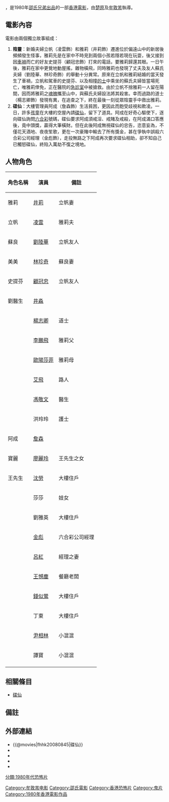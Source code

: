 {{Infobox Film
| name               = 碟仙
| original_name      = ''{{lang|en|Haunted Tales}}''
| image              = Haunted Tales.jpg
| caption            = 
| director           = [[楚原|楚原]]、[[牟敦芾|牟敦芾]]
| producer           = [[邵仁枚|邵仁枚]]
| producer_2         = 黃希雲、[[方逸華|方逸華]]、陳列
| writer             = [[楚原|秦雨]]、[[章國明|章國明]]、[[司徒安|司徒安]]
| starring           = [[井莉|井莉]] <br> [[凌雲_(演員)|凌雲]] <br> [[詹森_(演員)|詹森]]
| music              = [[陳永煜|陳永煜]]、[[王居仁|王居仁]]
| cinematography     = [[黃健|黃健]]、[[羅雲成|羅雲成]]
| editing            = [[姜興隆|姜興隆]]、[[余小峰|余小峰]]、[[張兆熙|張兆熙]]
| production_company = [[邵氏公司|邵氏兄弟（香港）有限公司]]
| distributor        = [[邵氏公司|邵氏兄弟（香港）有限公司]]
| released           = {{HKG-1959}}：{{film date|1980|4|19}}<ref name="t001">[http://www.angelfire.com/home/bobic/HK_Movies/HK/hk1980c-b5.htm 香港電影票房 1980 〔華語電影〕]，〈香港電影票房全紀錄〉</ref>
| runtime            = 93分鐘
| country            = {{英屬香港電影產地}}
| language           = 粵語
| budget             = 
| gross              = $2,345,075<ref name="t001" />
| preceded_by        = 
| followed_by        = 
| website            = 
| amg_id             = 
| imdb_id            = tt0080845
| cn_name            = 
| hk_name            = 
| tw_name            = 
}}

{{engname|《碟仙》|''Haunted Tales''}}，是1980年[[邵氏電影列表|邵氏兄弟出品]]的一部[[香港電影|香港電影]]，由[[楚原|楚原]]及[[牟敦芾|牟敦芾]]執導。

== 電影內容 ==
電影由兩個獨立故事組成：

#'''陰靈'''：新婚夫婦立帆（凌雲飾）和雅莉（井莉飾）遷進位於偏遠山中的新居後頻頻發生怪事，雅莉先是在家中不時見到兩個小孩若隱若現在玩耍，後又接到因[[車禍|車禍]]而亡的好友史提芬（顧冠忠飾）打來的電話，要雅莉歸還其眼。一日午後，雅莉在家中更覺地動屋搖，雜物橫飛，同時雅莉也發現了丈夫及友人蘇氏夫婦（劉陸華、林珍奇飾）的舉動十分異常。原來在立帆和雅莉結婚的當天發生了車禍，立帆和駕車的史提芬、以及相撞[[的士|的士]]中乘坐的蘇氏夫婦皆當場死亡，唯雅莉倖免，正在醫院的[[急診室|急診室]]中被搶救。由於立帆不捨雅莉一人留在陽間，因而將雅莉之[[魂魄|魂魄]]攜至山中，與蘇氏夫婦設法將其殺害。幸而過路的道士（楊志卿飾）發現有異，在追查之下，終在最後一刻從眾陰靈手中救出雅莉。
#'''碟仙'''：大樓管理員阿成（詹森飾）生活貧困，更因此而飽受歧視和欺凌。一日，許多[[孩童|孩童]]在大樓的空屋內請[[碟仙|碟仙]]，留下了道具。阿成在好奇心驅使下，逐向碟仙詢問[[六合彩|六合彩]]號碼，碟仙要求阿成須戒淫、戒賭及戒殺，在阿成滿口答應後，竟中頭獎，贏得大筆橫財。但在此後阿成無視碟仙的忠告，恣意妄為，不僅花天酒地、夜夜笙歌，更在一次豪賭中輸去了所有獎金，甚在爭執中誤殺六合彩公司經理（金彪飾），走投無路之下阿成再次要求碟仙相助，卻不知自己已觸怒碟仙，終陷入萬劫不復之境地。

== 人物角色 ==
{| class="wikitable" 
|- 
! 角色名稱 || 演員 || 備註
|- 
| 雅莉 || [[井莉|井莉]] || 立帆妻
|- 
| 立帆 || [[凌雲_(演員)|凌雲]] || 雅莉夫
|- 
| 蘇良 || [[劉陸華|劉陸華]] || 立帆友人
|- 
| 美美 || [[林珍奇|林珍奇]] || 蘇良妻
|- 
| 史提芬 || [[顧冠忠|顧冠忠]] || 立帆友人
|- 
| 劉醫生 || [[井淼|井淼]] ||
|-
|  || [[楊志卿|楊志卿]] || 道士
|- 
|  || [[李鵬飛_(演員)|李鵬飛]] || 雅莉父
|- 
|  || [[歐陽莎菲|歐陽莎菲]] || 雅莉母
|- 
|  || [[艾飛|艾飛]] || 路人
|- 
|  || [[馮敬文|馮敬文]]  || 醫生
|-
|  || 洪玲玲 || 護士
|-
| 阿成 || [[詹森_(演員)|詹森]] || 
|-
| 寶麗 || [[廖麗玲|廖麗玲]] || 王先生之女
|-
| 王先生 || [[沈勞|沈勞]] || 大樓住戶
|-
|  || 莎莎 || 妓女
|-
|  || 劉雅英 || 大樓住戶
|-
|  || [[金彪_(演員)|金彪]] || 六合彩公司經理
|-
|  || [[呂紅|呂紅]] || 經理之妻
|-
|  || [[王憾塵|王憾塵]] || 餐廳老闆
|-
|  || [[錢似鶯|錢似鶯]] || 大樓住戶
|-
|  || 丁東 || 大樓住戶
|-
|  || [[尹相林|尹相林]] || 小混混
|-
|  || 譚寶 || 小混混
|-
|}

== 相關條目 ==
*[[碟仙|碟仙]]

== 備註 ==
<references/>

== 外部連結 ==
*{{@movies|fhhk20080845|碟仙}}
*{{hkmdb title|6099|碟仙}}
*{{Mtime|23244|碟仙}}
*{{douban|title=碟仙}}
*{{imdb title|0080845|碟仙}}

{{牟敦芾}}
[[Category:牟敦芾电影|Category:牟敦芾电影]]
[[Category:邵氏電影|Category:邵氏電影]]
[[Category:香港恐怖片|Category:香港恐怖片]]
[[Category:鬼片|Category:鬼片]]
[[Category:1980年香港電影作品|Category:1980年香港電影作品]]
[[分類:1980年代恐怖片|分類:1980年代恐怖片]]